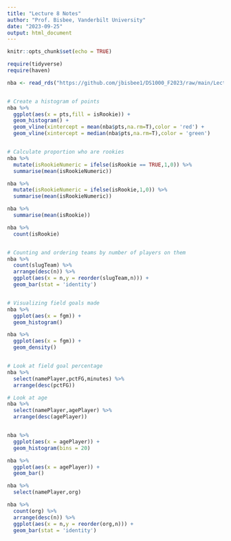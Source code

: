 ```yaml
---
title: "Lecture 8 Notes"
author: "Prof. Bisbee, Vanderbilt University"
date: "2023-09-25"
output: html_document
---
```


```r
knitr::opts_chunk$set(echo = TRUE)
```

```r
require(tidyverse)
require(haven)

nba <- read_rds("https://github.com/jbisbee1/DS1000_F2023/raw/main/Lectures/4_Uni_Multivariate/data/nba_players_2018.Rds")


# Create a histogram of points
nba %>%
  ggplot(aes(x = pts,fill = isRookie)) + 
  geom_histogram() + 
  geom_vline(xintercept = mean(nba$pts,na.rm=T),color = 'red') + 
  geom_vline(xintercept = median(nba$pts,na.rm=T),color = 'green')


# Calculate proportion who are rookies
nba %>%
  mutate(isRookieNumeric = ifelse(isRookie == TRUE,1,0)) %>%
  summarise(mean(isRookieNumeric))

nba %>%
  mutate(isRookieNumeric = ifelse(isRookie,1,0)) %>%
  summarise(mean(isRookieNumeric))

nba %>%
  summarise(mean(isRookie))

nba %>%
  count(isRookie)


# Counting and ordering teams by number of players on them
nba %>%
  count(slugTeam) %>%
  arrange(desc(n)) %>%
  ggplot(aes(x = n,y = reorder(slugTeam,n))) + 
  geom_bar(stat = 'identity')


# Visualizing field goals made
nba %>%
  ggplot(aes(x = fgm)) + 
  geom_histogram()

nba %>%
  ggplot(aes(x = fgm)) + 
  geom_density()


# Look at field goal percentage
nba %>%
  select(namePlayer,pctFG,minutes) %>%
  arrange(desc(pctFG))

# Look at age
nba %>%
  select(namePlayer,agePlayer) %>%
  arrange(desc(agePlayer))


nba %>%
  ggplot(aes(x = agePlayer)) + 
  geom_histogram(bins = 20)

nba %>%
  ggplot(aes(x = agePlayer)) + 
  geom_bar()

nba %>%
  select(namePlayer,org)

nba %>%
  count(org) %>%
  arrange(desc(n)) %>%
  ggplot(aes(x = n,y = reorder(org,n))) + 
  geom_bar(stat = 'identity')
```